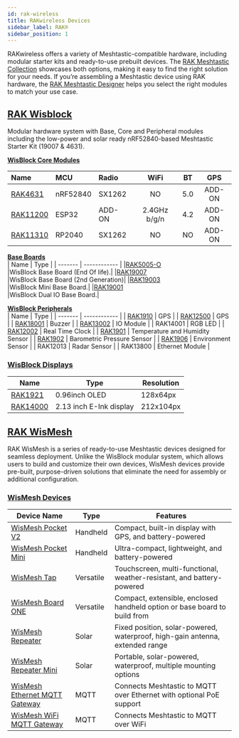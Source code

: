 ```yaml
---
id: rak-wireless
title: RAKwireless Devices
sidebar_label: RAK®
sidebar_position: 1
---
```


RAKwireless offers a variety of Meshtastic-compatible hardware, including modular starter kits and ready-to-use prebuilt devices. The [RAK Meshtastic Collection](https://store.rakwireless.com/collections/meshtastic) showcases both options, making it easy to find the right solution for your needs. If you’re assembling a Meshtastic device using RAK hardware, the [RAK Meshtastic Designer](http://meshtastic-designer.rakwireless.com?utm_source=website_partner&utm_medium=referral&utm_campaign=rak_meshtastic_collab) helps you select the right modules to match your use case.

## [RAK Wisblock](./wisblock/)

Modular hardware system with Base, Core and Peripheral modules including the low-power and solar ready nRF52840-based Meshtastic Starter Kit (19007 & 4631).

[**WisBlock Core Modules**](./rak-wireless/wisblock/core-module/)

| Name                                                             | MCU      | Radio  |     WiFi     | BT  |  GPS   |
| :--------------------------------------------------------------- | :------- | :----- | :----------: | :-: | :----: |
| [RAK4631](./rak-wireless/wisblock/core-module?rakcore=RAK4631)   | nRF52840 | SX1262 |      NO      | 5.0 | ADD-ON |
| [RAK11200](./rak-wireless/wisblock/core-module?rakcore=RAK11200) | ESP32    | ADD-ON | 2.4GHz b/g/n | 4.2 | ADD-ON |
| [RAK11310](./rak-wireless/wisblock/core-module?rakcore=RAK11310) | RP2040   | SX1262 |      NO      | NO  | ADD-ON |

[**Base Boards**](./rak-wireless/wisblock/base-board/)<br/>
| Name    | Type         |
| ------- | ------------ |
|[RAK5005-O](./rak-wireless/wisblock/base-board?rakbase=RAK5005-O)<br/>|WisBlock Base Board (End Of life).|
|[RAK19007](./rak-wireless/wisblock/base-board?rakbase=RAK19007)<br/>|WisBlock Base Board (2nd Generation)|
|[RAK19003](./rak-wireless/wisblock/base-board?rakbase=RAK19003)<br/>|WisBlock Mini Base Board.|
|[RAK19001](./rak-wireless/wisblock/base-board?rakbase=RAK19001)<br/>|WisBlock Dual IO Base Board.|

[**WisBlock Peripherals**](./rak-wireless/wisblock/peripherals/)<br/>
| Name    | Type         |
| ------- | ------------ |
| [RAK1910](./rak-wireless/wisblock/peripherals?rakmodules=GPS)    | GPS    | 
| [RAK12500](./rak-wireless/wisblock/peripherals?rakmodules=GPS)    | GPS        |
| [RAK18001](./rak-wireless/wisblock/peripherals?rakmodules=Buzzer)   | Buzzer       |
| [RAK13002](./rak-wireless/wisblock/peripherals?rakmodules=IO)      |   IO Module      |
| RAK14001     | RGB LED      |
| [RAK12002](./rak-wireless/wisblock/peripherals?rakmodules=RTC)     | Real Time Clock        |
| [RAK1901](./rak-wireless/wisblock/peripherals?rakmodules=Sensors&sensors=RAK1901)  | Temperature and Humidity Sensor     | 
| [RAK1902](./rak-wireless/wisblock/peripherals?rakmodules=Sensors&sensors=RAK1902)    | Barometric Pressure Sensor        | 
| [RAK1906](./rak-wireless/wisblock/peripherals?rakmodules=Sensors&sensors=RAK1906)    | Environment Sensor  |
| RAK12013     | Radar Sensor    |
| RAK13800   |     Ethernet Module   |

### [**WisBlock Displays**](./rak-wireless/wisblock/screens/)<br/>
| Name    | Type         | Resolution|
| ------- | ------------ |------------|
|[RAK1921](./rak-wireless/wisblock/screens?rakscreens=OLED)<br/>|0.96inch OLED|128x64px|
|[RAK14000](./rak-wireless/wisblock/screens?rakscreens=E-Ink)<br/>|2.13 inch E-Ink display|212x104px|



## [RAK WisMesh](./wismesh/)

RAK WisMesh is a series of ready-to-use Meshtastic devices designed for seamless deployment. Unlike the WisBlock modular system, which allows users to build and customize their own devices, WisMesh devices provide pre-built, purpose-driven solutions that eliminate the need for assembly or additional configuration.

### [WisMesh Devices](./wismesh/)

| Device Name                                                                  | Type      | Features                                                                     |
| ---------------------------------------------------------------------------- | --------- | ---------------------------------------------------------------------------- |
| [WisMesh Pocket V2](./wismesh/pocket/?pocket=pocketv2)                       | Handheld  | Compact, built-in display with GPS, and battery-powered                      |
| [WisMesh Pocket Mini](./wismesh/pocket/?pocket=pocket-mini)                  | Handheld  | Ultra-compact, lightweight, and battery-powered                              |
| [WisMesh Tap](./wismesh/tap)                                                 | Versatile | Touchscreen, multi-functional, weather-resistant, and battery-powered        |
| [WisMesh Board ONE](./wismesh/board-one)                                     | Versatile | Compact, extensible, enclosed handheld option or base board to build from    |
| [WisMesh Repeater](./wismesh/repeater/?repeater=repeater)                    | Solar     | Fixed position, solar-powered, waterproof, high-gain antenna, extended range |
| [WisMesh Repeater Mini](./wismesh/repeater/?repeater=repeater-mini)          | Solar     | Portable, solar-powered, waterproof, multiple mounting options               |
| [WisMesh Ethernet MQTT Gateway](./wismesh/gateway/?gateway=gateway-ethernet) | MQTT      | Connects Meshtastic to MQTT over Ethernet with optional PoE support          |
| [WisMesh WiFi MQTT Gateway](./wismesh/gateway/?gateway=gateway-wifi)         | MQTT      | Connects Meshtastic to MQTT over WiFi                                        |
